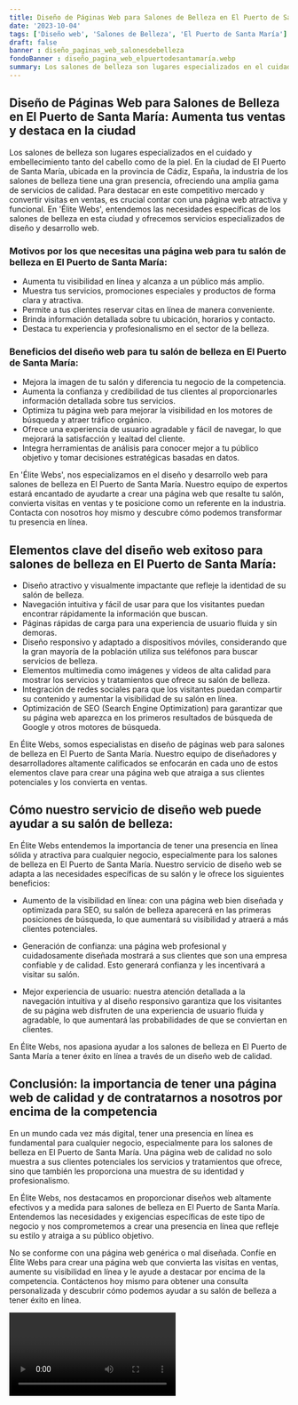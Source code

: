 ```yaml
---
title: Diseño de Páginas Web para Salones de Belleza en El Puerto de Santa María
date: '2023-10-04'
tags: ['Diseño web', 'Salones de Belleza', 'El Puerto de Santa María']
draft: false
banner : diseño_paginas_web_salonesdebelleza
fondoBanner : diseño_pagina_web_elpuertodesantamaría.webp
summary: Los salones de belleza son lugares especializados en el cuidado y embellecimiento tanto del cabello como de la piel. En la ciudad de El Puerto de Santa María, ubicada en la provincia de Cádiz, España, la industria de los salones de belleza tiene una gran presencia, ofreciendo una amplia gama de servicios de calidad. Para destacar en este competitivo mercado y convertir visitas en ventas, es crucial contar con una página web atractiva y funcional. En 'Élite Webs', entendemos las necesidades específicas de los salones de belleza en esta ciudad y ofrecemos servicios especializados de diseño y desarrollo web.
---
```


## Diseño de Páginas Web para Salones de Belleza en El Puerto de Santa María: Aumenta tus ventas y destaca en la ciudad

Los salones de belleza son lugares especializados en el cuidado y embellecimiento tanto del cabello como de la piel. En la ciudad de El Puerto de Santa María, ubicada en la provincia de Cádiz, España, la industria de los salones de belleza tiene una gran presencia, ofreciendo una amplia gama de servicios de calidad. Para destacar en este competitivo mercado y convertir visitas en ventas, es crucial contar con una página web atractiva y funcional. En 'Élite Webs', entendemos las necesidades específicas de los salones de belleza en esta ciudad y ofrecemos servicios especializados de diseño y desarrollo web.

### Motivos por los que necesitas una página web para tu salón de belleza en El Puerto de Santa María:

- Aumenta tu visibilidad en línea y alcanza a un público más amplio.
- Muestra tus servicios, promociones especiales y productos de forma clara y atractiva.
- Permite a tus clientes reservar citas en línea de manera conveniente.
- Brinda información detallada sobre tu ubicación, horarios y contacto.
- Destaca tu experiencia y profesionalismo en el sector de la belleza.

### Beneficios del diseño web para tu salón de belleza en El Puerto de Santa María:

- Mejora la imagen de tu salón y diferencia tu negocio de la competencia.
- Aumenta la confianza y credibilidad de tus clientes al proporcionarles información detallada sobre tus servicios.
- Optimiza tu página web para mejorar la visibilidad en los motores de búsqueda y atraer tráfico orgánico.
- Ofrece una experiencia de usuario agradable y fácil de navegar, lo que mejorará la satisfacción y lealtad del cliente.
- Integra herramientas de análisis para conocer mejor a tu público objetivo y tomar decisiones estratégicas basadas en datos.

En 'Élite Webs', nos especializamos en el diseño y desarrollo web para salones de belleza en El Puerto de Santa María. Nuestro equipo de expertos estará encantado de ayudarte a crear una página web que resalte tu salón, convierta visitas en ventas y te posicione como un referente en la industria. Contacta con nosotros hoy mismo y descubre cómo podemos transformar tu presencia en línea.

<GifSeo />

<Cta />

## Elementos clave del diseño web exitoso para salones de belleza en El Puerto de Santa María:

- Diseño atractivo y visualmente impactante que refleje la identidad de su salón de belleza.
- Navegación intuitiva y fácil de usar para que los visitantes puedan encontrar rápidamente la información que buscan.
- Páginas rápidas de carga para una experiencia de usuario fluida y sin demoras.
- Diseño responsivo y adaptado a dispositivos móviles, considerando que la gran mayoría de la población utiliza sus teléfonos para buscar servicios de belleza.
- Elementos multimedia como imágenes y videos de alta calidad para mostrar los servicios y tratamientos que ofrece su salón de belleza.
- Integración de redes sociales para que los visitantes puedan compartir su contenido y aumentar la visibilidad de su salón en línea.
- Optimización de SEO (Search Engine Optimization) para garantizar que su página web aparezca en los primeros resultados de búsqueda de Google y otros motores de búsqueda.

En Élite Webs, somos especialistas en diseño de páginas web para salones de belleza en El Puerto de Santa María. Nuestro equipo de diseñadores y desarrolladores altamente calificados se enfocarán en cada uno de estos elementos clave para crear una página web que atraiga a sus clientes potenciales y los convierta en ventas.

## Cómo nuestro servicio de diseño web puede ayudar a su salón de belleza:

En Élite Webs entendemos la importancia de tener una presencia en línea sólida y atractiva para cualquier negocio, especialmente para los salones de belleza en El Puerto de Santa María. Nuestro servicio de diseño web se adapta a las necesidades específicas de su salón y le ofrece los siguientes beneficios:

- Aumento de la visibilidad en línea: con una página web bien diseñada y optimizada para SEO, su salón de belleza aparecerá en las primeras posiciones de búsqueda, lo que aumentará su visibilidad y atraerá a más clientes potenciales.

- Generación de confianza: una página web profesional y cuidadosamente diseñada mostrará a sus clientes que son una empresa confiable y de calidad. Esto generará confianza y les incentivará a visitar su salón.

- Mejor experiencia de usuario: nuestra atención detallada a la navegación intuitiva y al diseño responsivo garantiza que los visitantes de su página web disfruten de una experiencia de usuario fluida y agradable, lo que aumentará las probabilidades de que se conviertan en clientes.

En Élite Webs, nos apasiona ayudar a los salones de belleza en El Puerto de Santa María a tener éxito en línea a través de un diseño web de calidad.

## Conclusión: la importancia de tener una página web de calidad y de contratarnos a nosotros por encima de la competencia

En un mundo cada vez más digital, tener una presencia en línea es fundamental para cualquier negocio, especialmente para los salones de belleza en El Puerto de Santa María. Una página web de calidad no solo muestra a sus clientes potenciales los servicios y tratamientos que ofrece, sino que también les proporciona una muestra de su identidad y profesionalismo.

En Élite Webs, nos destacamos en proporcionar diseños web altamente efectivos y a medida para salones de belleza en El Puerto de Santa María. Entendemos las necesidades y exigencias específicas de este tipo de negocio y nos comprometemos a crear una presencia en línea que refleje su estilo y atraiga a su público objetivo.

No se conforme con una página web genérica o mal diseñada. Confíe en Élite Webs para crear una página web que convierta las visitas en ventas, aumente su visibilidad en línea y le ayude a destacar por encima de la competencia. Contáctenos hoy mismo para obtener una consulta personalizada y descubrir cómo podemos ayudar a su salón de belleza a tener éxito en línea.

<Video />

<CtaBot job='Salones de Belleza' city='El Puerto de Santa María'/>

<Gmaps query='El Puerto de Santa María+españa+maps' />